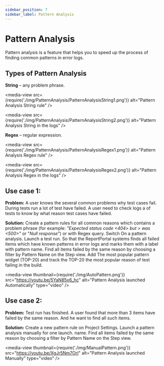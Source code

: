 ```yaml
---
sidebar_position: 7
sidebar_label: Pattern Analysis
---
```


# Pattern Analysis

Pattern analysis is a feature that helps you to speed up the process of finding common patterns in error logs.

## Types of Pattern Analysis

**String** – any problem phrase.

<media-view src={require('./img/PatternAnalysis/PatternAnalysisString1.png')} alt="Pattern Analysis String rule" />

<media-view src={require('./img/PatternAnalysis/PatternAnalysisString2.png')} alt="Pattern Analysis String in the logs" />

**Regex** – regular expression.

<media-view src={require('./img/PatternAnalysis/PatternAnalysisRegex1.png')} alt="Pattern Analysis Regex rule" />

<media-view src={require('./img/PatternAnalysis/PatternAnalysisRegex2.png')} alt="Pattern Analysis Regex in the logs" />

## Use case 1:

**Problem:** A user knows the several common problems why test cases fail. During tests run a lot of test have failed. A user need to check logs a of tests to know by what reason test cases have failed.

**Solution:** Create a pattern rules for all common reasons which contains a problem phrase (for example: *"Expected status code <404> but > was <500>"* or "*Null response"*) or with Regex query. Switch On a pattern analysis.
Launch a test run.
So that the ReportPortal systems finds all failed items which have known patterns in error logs and marks them with a label with pattern name.
Find all items failed by the same reason by choosing a filter by Pattern Name on the Step view.
Add The most popular pattern widget (TOP-20) and track the TOP-20 the most popular reason of test failing in the build.

<media-view thumbnail={require('./img/AutoPattern.png')} src="https://youtu.be/5YaN85x6_hc" alt="Pattern Analysis launched Automatically" type="video" />

## Use case 2:

**Problem:** Test run has finished. A user found that more than 3 items have failed by the same reason. And he want to find all such items.

**Solution:** Create a new pattern rule on Project Settings. Launch a pattern analysis manually for one launch.
name.
Find all items failed by the same reason by choosing a filter by Pattern Name on the Step view.

<media-view thumbnail={require('./img/ManualPattern.png')} src="https://youtu.be/XgJr5Nm7OrI" alt="Pattern Analysis launched Manually" type="video" />




